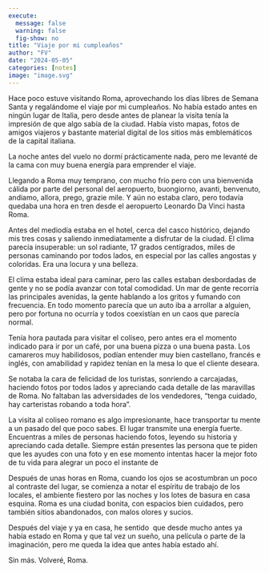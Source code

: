 ```yaml
---
execute:
  message: false
  warning: false
  fig-show: no
title: "Viaje por mi cumpleaños"
author: "FV"
date: "2024-05-05"
categories: [notes]
image: "image.svg"
---
```


Hace poco estuve visitando Roma, aprovechando los días libres de Semana Santa y regalándome el viaje por mi cumpleaños. No había estado antes en ningún lugar de Italia, pero desde antes de planear la visita tenía la impresión de que algo sabía de la ciudad. Había visto mapas, fotos de amigos viajeros y bastante material digital de los sitios más emblemáticos de la capital italiana.

La noche antes del vuelo no dormí prácticamente nada, pero me levanté de la cama con muy buena energía para emprender el viaje.

Llegando a Roma muy temprano, con mucho frío pero con una bienvenida cálida por parte del personal del aeropuerto, buongiorno, avanti, benvenuto, andiamo, allora, prego, grazie mile. Y aún no estaba claro, pero todavía quedaba una hora en tren desde el aeropuerto Leonardo Da Vinci hasta Roma.

Antes del mediodía estaba en el hotel, cerca del casco histórico, dejando mis tres cosas y saliendo inmediatamente a disfrutar de la ciudad. El clima parecía insuperable: un sol radiante, 17 grados centígrados, miles de personas caminando por todos lados, en especial por las calles angostas y coloridas. Era una locura y una belleza.

El clima estaba ideal para caminar, pero las calles estaban desbordadas de gente y no se podía avanzar con total comodidad. Un mar de gente recorría las principales avenidas, la gente hablando a los gritos y fumando con frecuencia. En todo momento parecía que un auto iba a arrollar a alguien, pero por fortuna no ocurría y todos coexistían en un caos que parecía normal.

Tenía hora pautada para visitar el coliseo, pero antes era el momento indicado para ir por un café, por una buena pizza o una buena pasta. Los camareros muy habilidosos, podían entender muy bien castellano, francés e inglés, con amabilidad y rapidez tenían en la mesa lo que el cliente deseara.

Se notaba la cara de felicidad de los turistas, sonriendo a carcajadas, haciendo fotos por todos lados y apreciando cada detalle de las maravillas de Roma. No faltaban las adversidades de los vendedores, "tenga cuidado, hay carteristas robando a toda hora".

La visita al coliseo romano es algo impresionante, hace transportar tu mente a un pasado del que poco sabes. El lugar transmite una energía fuerte. Encuentras a miles de personas haciendo fotos, leyendo su historia y apreciando cada detalle. Siempre están presentes las persona que te piden que les ayudes con una foto y en ese momento intentas hacer la mejor foto de tu vida para alegrar un poco el instante de 

Después de unas horas en Roma, cuando los ojos se acostumbran un poco al contraste del lugar, se comienza a notar el espíritu de trabajo de los locales, el ambiente fiestero por las noches y los lotes de basura en casa esquina. Roma es una ciudad bonita, con espacios bien cuidados, pero también sitios abandonados, con malos olores y sucios.

Después del viaje y ya en casa, he sentido  que desde mucho antes ya había estado en Roma y que tal vez un sueño, una película o parte de la imaginación, pero me queda la idea que antes había estado ahí.

Sin más. Volveré, Roma. 
